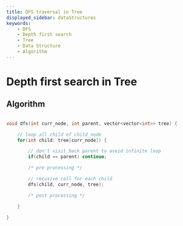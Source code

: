 ```yaml
---
title: DFS traversal in Tree
displayed_sidebar: dataStructures
keywords:
    - DFS
    - Depth first search
    - Tree
    - Data Structure
    - Algorithm
---
```


# Depth first search in Tree

## Algorithm

```cpp title='Tree: Adjacency List'

void dfs(int curr_node, int parent, vector<vector<int>> tree) {

    // loop all child of child_node
    for(int child: tree[curr_node]) {

        // don't visit back parent to avoid infinite loop
        if(child == parent) continue;

        /* pre processing */

        // recusive call for each child
        dfs(child, curr_node, tree);

        /* post processing */

    }

}

```